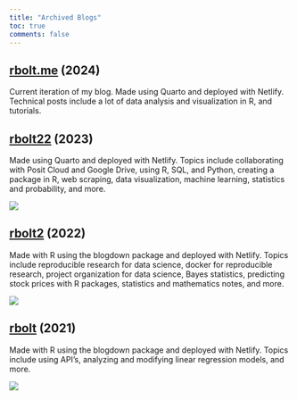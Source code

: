 ```yaml
---
title: "Archived Blogs"
toc: true
comments: false
---
```


## [rbolt.me](https://www.rbolt.me/) (2024)

Current iteration of my blog. Made using Quarto and deployed with Netlify. Technical posts include a lot of data analysis and visualization in R, and tutorials.

## [rbolt22](https://2023-rboltme.netlify.app/) (2023)

Made using Quarto and deployed with Netlify. Topics include collaborating with Posit Cloud and Google Drive, using R, SQL, and Python, creating a package in R, web scraping, data visualization, machine learning, statistics and probability, and more.

![](images/clipboard-1376586034.png)

## [rbolt2](https://rbolt2.netlify.app/) (2022)

Made with R using the blogdown package and deployed with Netlify. Topics include reproducible research for data science, docker for reproducible research, project organization for data science, Bayes statistics, predicting stock prices with R packages, statistics and mathematics notes, and more.

![](images/clipboard-2278531989.png)

## [rbolt](https://rbolt.netlify.app/) (2021)

Made with R using the blogdown package and deployed with Netlify. Topics include using API’s, analyzing and modifying linear regression models, and more.

![](images/clipboard-1273564822.png)
